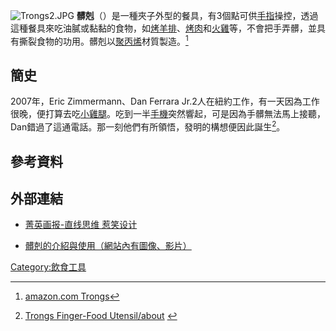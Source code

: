 [[File:Trongs2.JPG|thumb]]
'''髒剋'''（'''{{lang-en|Trongs}}'''）是一種夾子外型的餐具，有3個點可供[[手指|手指]]操控，透過這種餐具來吃油膩或黏黏的食物，如[[烤羊排|烤羊排]]、[[烤肉|烤肉]]和[[火雞|火雞]]等，不會把手弄髒，並具有撕裂食物的功用。髒剋以[[聚丙烯|聚丙烯]]材質製造。<ref>{{en}}[http://www.amazon.com/Zenergy-Red-6Pack-Trongs-finger-food-utensil/dp/B001GN1WR0/ref=sr_1_1?ie=UTF8&s=home-garden&qid=1257627126&sr=1-1 amazon.com Trongs]</ref>

== 簡史 ==
2007年，Eric Zimmermann、Dan Ferrara Jr.2人在紐約工作，有一天因為工作很晚，便打算去吃[[水牛城辣雞翅|小雞腿]]。吃到一半[[手機|手機]]突然響起，可是因為手髒無法馬上接聽，Dan錯過了這通電話。那一刻他們有所領悟，發明的構想便因此誕生<ref>{{en}} [http://www.trongs.com/ Trongs Finger-Food Utensil/about] {{Wayback|url=http://www.trongs.com/ |date=20180113051124 }}</ref>。

== 參考資料 ==
<div class="references-small">
<references />
</div>
== 外部連結 ==
* {{zh-cn}}[https://web.archive.org/web/20100408072947/http://www.eliteschina.com.cn/web/inner.aspx?id=750 菁英画报-直线思维 惹笑设计]
* {{zh-tw}}[http://car.cool3c.com/article/7992 髒剋的介紹與使用（網站內有圖像、影片）]{{dead link|date=2018年5月 |bot=InternetArchiveBot |fix-attempted=yes }}

[[Category:飲食工具|Category:飲食工具]]